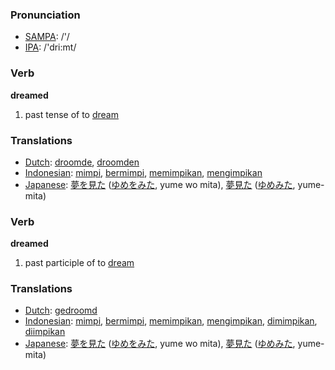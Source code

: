 === Pronunciation ===
*[[w:SAMPA|SAMPA]]: /'/
*[[w:IPA|IPA]]: /'dri:mt/

=== Verb ===

'''dreamed'''

# past tense of to [[dream]]

=== Translations ===
*[[Dutch]]: [[droomde]], [[droomden]]
*[[Indonesian]]: [[mimpi]], [[mimpi|bermimpi]], [[mimpi|memimpikan]], [[impi|mengimpikan]]
*[[Japanese]]: [[夢]]を[[見た]] ([[ゆめ]]を[[みた]], yume wo mita), [[夢見た]] ([[ゆめみた]], yume-mita)

=== Verb ===

'''dreamed'''

# past participle of to [[dream]]

=== Translations ===
*[[Dutch]]: [[gedroomd]]
*[[Indonesian]]: [[mimpi]], [[mimpi|bermimpi]], [[mimpi|memimpikan]], [[impi|mengimpikan]], [[mimpi|dimimpikan]], [[impi|diimpikan]]
*[[Japanese]]: [[夢]]を[[見た]] ([[ゆめ]]を[[みた]], yume wo mita), [[夢見た]] ([[ゆめみた]], yume-mita)